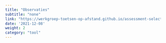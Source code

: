 ```yaml
---
title: "Observaties"
subtitle: "none"
link: "https://werkgroep-toetsen-op-afstand.github.io/assessment-selection-tool/methods/observations/"
date: '2021-12-08'
weight: 2
category: "tool"
---
```

